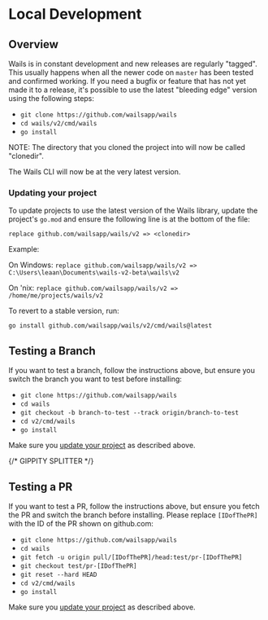 # Local Development

## Overview

Wails is in constant development and new releases are regularly "tagged". This usually happens when all the newer code
on `master` has been tested and confirmed working. If you need a bugfix or feature that has not yet made it to a release,
it's possible to use the latest "bleeding edge" version using the following steps:

- `git clone https://github.com/wailsapp/wails`
- `cd wails/v2/cmd/wails`
- `go install`

NOTE: The directory that you cloned the project into will now be called "clonedir".

The Wails CLI will now be at the very latest version.

### Updating your project

To update projects to use the latest version of the Wails library, update the project's
`go.mod` and ensure the following line is at the bottom of the file:

`replace github.com/wailsapp/wails/v2 => <clonedir>`

Example:

On Windows:
`replace github.com/wailsapp/wails/v2 => C:\Users\leaan\Documents\wails-v2-beta\wails\v2`

On 'nix:
`replace github.com/wailsapp/wails/v2 => /home/me/projects/wails/v2`

To revert to a stable version, run:

`go install github.com/wailsapp/wails/v2/cmd/wails@latest`

## Testing a Branch

If you want to test a branch, follow the instructions above, but ensure you switch the branch you want to test before installing:

- `git clone https://github.com/wailsapp/wails`
- `cd wails`
- `git checkout -b branch-to-test --track origin/branch-to-test`
- `cd v2/cmd/wails`
- `go install`

Make sure you [update your project](#updating-your-project) as described above.

{/* GIPPITY SPLITTER */}

## Testing a PR

If you want to test a PR, follow the instructions above, but ensure you fetch the PR and switch the branch before installing.
Please replace `[IDofThePR]` with the ID of the PR shown on github.com:

- `git clone https://github.com/wailsapp/wails`
- `cd wails`
- `git fetch -u origin pull/[IDofThePR]/head:test/pr-[IDofThePR]`
- `git checkout test/pr-[IDofThePR]`
- `git reset --hard HEAD`
- `cd v2/cmd/wails`
- `go install`

Make sure you [update your project](#updating-your-project) as described above.

